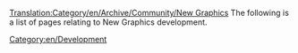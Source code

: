 [[Translation:Category/en/Archive/Community/New Graphics]]
The following is a list of pages relating to New Graphics development.

{{en/Catmore}}
[[Category:en/Development]]
